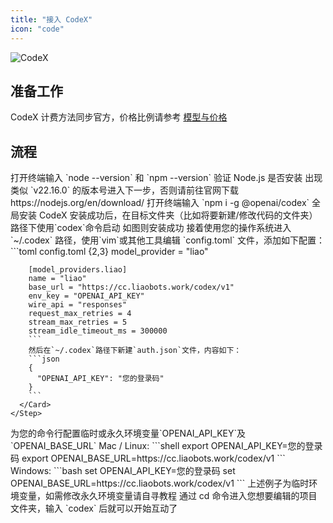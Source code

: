 ```yaml
---
title: "接入 CodeX"
icon: "code"
---
```


![CodeX](/images/API/CodeX/codex-cli-splash.png)

## 准备工作

CodeX 计费方法同步官方，价格比例请参考 [模型与价格](/aggregation/Model-Price)

## 流程

<Steps>
  <Step title="第一步">
    <Card title="验证 Node.js 是否安装" img="/images/API/ClaudeCode/step-1.png">
      打开终端输入 `node --version` 和 `npm --version` 验证 Node.js 是否安装
      出现类似 `v22.16.0` 的版本号进入下一步，否则请前往官网下载 https://nodejs.org/en/download/
    </Card>
  </Step>
  <Step title="第二步">
    <Card title="安装 CodeX" img="/images/API/CodeX/step-2.png">
      打开终端输入 `npm i -g @openai/codex` 全局安装 CodeX
      安装成功后，在目标文件夹（比如将要新建/修改代码的文件夹）路径下使用`codex`命令启动
      如图则安装成功
    </Card>
  </Step>
  <Step title="第三步 - 方法A：修改配置文件以持久化【推荐】">
      <Card title="编辑配置文件" img="/images/API/CodeX/step-3a.png">
        接着使用您的操作系统进入 `~/.codex` 路径，使用`vim`或其他工具编辑 `config.toml` 文件，添加如下配置：
        ```toml config.toml {2,3}
        model_provider = "liao"

        [model_providers.liao]
        name = "liao"
        base_url = "https://cc.liaobots.work/codex/v1"
        env_key = "OPENAI_API_KEY"
        wire_api = "responses"
        request_max_retries = 4
        stream_max_retries = 5
        stream_idle_timeout_ms = 300000
        ```
        然后在`~/.codex`路径下新建`auth.json`文件，内容如下：
        ```json
        {
          "OPENAI_API_KEY": "您的登录码"
        }
        ```
      </Card>
    </Step>
  <Step title="第三步 - 方法B：配置环境变量">
    <Card title="编辑配置文件">
      为您的命令行配置临时或永久环境变量`OPENAI_API_KEY`及`OPENAI_BASE_URL`
      Mac / Linux:
      ```shell
      export OPENAI_API_KEY=您的登录码
      export OPENAI_BASE_URL=https://cc.liaobots.work/codex/v1
      ```
      Windows:
      ```bash
      set OPENAI_API_KEY=您的登录码
      set OPENAI_BASE_URL=https://cc.liaobots.work/codex/v1
      ```
      上述例子为临时环境变量，如需修改永久环境变量请自寻教程
    </Card>
  </Step>
  <Step title="第四步">
    <Card title="开始使用" img="/images/API/CodeX/step-4.png">
      通过 cd 命令进入您想要编辑的项目文件夹，输入 `codex` 后就可以开始互动了
    </Card>
  </Step>
</Steps>
